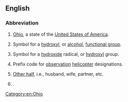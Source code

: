 {{also|oh|он|өн|애|óh|öh}}
==English==

===Abbreviation===
{{rfc-header|Abbreviation}}
{{head|en|abbreviation}}

# {{lb|en|US}} [[Ohio]], a state of the [[United States of America]].
# {{lb|en|organic chemistry}} Symbol for a [[hydroxyl]], or [[alcohol]], [[functional group]].
# {{lb|en|inorganic chemistry}} Symbol for a [[hydroxide]] radical, or [[hydroxyl]] group.
# {{lb|en|US|army|aviation}} Prefix code for [[observation]] [[helicopter]] designations.
# {{lb|en|Internet slang}} [[other half|Other half]], i.e., husband, wife, partner, etc.
# {{initialism of|office hours|lang=en}}.

{{catlangcode|en|States of the United States}}

[[Category:en:Ohio]]